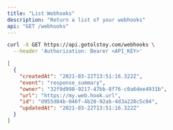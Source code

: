 ```yaml
---
title: "List Webhooks"
description: "Return a list of your webhooks"
api: "GET /webhooks"
---
```


<RequestExample>

```bash Request
curl -X GET https://api.gotolstoy.com/webhooks \
  --header 'Authorization: Bearer <API_KEY>'
```

</RequestExample>

<ResponseExample>

```json Response
[
  {
    "createdAt": "2021-03-22T13:51:16.322Z",
    "event": "response_summary",
    "owner": "32f9d998-9217-47bb-8f76-c0a6dee4931b",
    "url": "https://my.web.hook.url",
    "id": "d955d84b-046f-4b28-92ab-4d3a228c5c04",
    "updatedAt": "2021-03-22T13:51:16.322Z"
  }
]
```

</ResponseExample>
